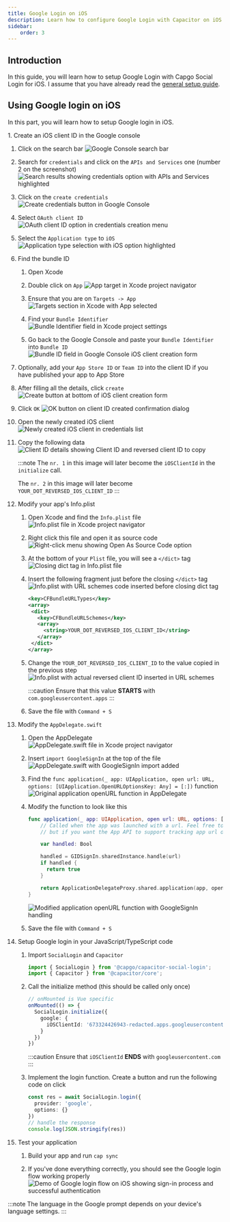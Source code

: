```yaml
---
title: Google Login on iOS
description: Learn how to configure Google Login with Capacitor on iOS.
sidebar:
    order: 3
---
```


## Introduction

In this guide, you will learn how to setup Google Login with Capgo Social Login for iOS.
I assume that you have already read the [general setup guide](/docs/plugins/social-login/google/general/).

## Using Google login on iOS

In this part, you will learn how to setup Google login in iOS.

<Steps>
1. Create an iOS client ID in the Google console
   
   1. Click on the search bar
      <img src="/social-login-assets/google_cons_search.png" alt="Google Console search bar" />
   
   2. Search for `credentials` and click on the `APIs and Services` one (number 2 on the screenshot)
      <img src="/social-login-assets/google_cons_cred_search.png" alt="Search results showing credentials option with APIs and Services highlighted" />
   
   3. Click on the `create credentials`
      <img src="/social-login-assets/google_cons_create_cred.png" alt="Create credentials button in Google Console" />
   
   4. Select `OAuth client ID`
      <img src="/social-login-assets/google_cons_cred_oauth.png" alt="OAuth client ID option in credentials creation menu" />
   
   5. Select the `Application type` to `iOS`
      <img src="/social-login-assets/goolge_cons_cred_type_app_tye.png" alt="Application type selection with iOS option highlighted" />
   
   6. Find the bundle ID
     
      1. Open Xcode
     
      2. Double click on `App`
         <img src="/social-login-assets/xcode_app_click.png" alt="App target in Xcode project navigator" />
     
      3. Ensure that you are on `Targets -> App`
         <img src="/social-login-assets/xcode_targets_app.png" alt="Targets section in Xcode with App selected" />
     
      4. Find your `Bundle Identifier` 
         <img src="/social-login-assets/xcode_bundle_id.png" alt="Bundle Identifier field in Xcode project settings" />
     
      5. Go back to the Google Console and paste your `Bundle Identifier` into `Bundle ID`
         <img src="/social-login-assets/google_cons_ios_bd_id.png" alt="Bundle ID field in Google Console iOS client creation form" />
   
   7. Optionally, add your `App Store ID` or `Team ID` into the client ID if you have published your app to App Store
   
   8. After filling all the details, click `create`
      <img src="/social-login-assets/google_cons_ios_cred_creat.png" alt="Create button at bottom of iOS client creation form" />
   
   9. Click `OK`
      <img src="/social-login-assets/google_cons_ios_click_ok.png" alt="OK button on client ID created confirmation dialog" />
   
   10. Open the newly created iOS client
       <img src="/social-login-assets/google_cons_open_new_ios.png" alt="Newly created iOS client in credentials list" />
   
   11. Copy the following data
       <img src="/social-login-assets/google_cons_ios_what_to_copy.png" alt="Client ID details showing Client ID and reversed client ID to copy" />
     
       :::note
       The `nr. 1` in this image will later become the `iOSClientId` in the `initialize` call.
       
       The `nr. 2` in this image will later become `YOUR_DOT_REVERSED_IOS_CLIENT_ID`
       :::

2. Modify your app's Info.plist
   
   1. Open Xcode and find the `Info.plist` file
      <img src="/social-login-assets/xcode_info_file.png" alt="Info.plist file in Xcode project navigator" />
   
   2. Right click this file and open it as source code
      <img src="/social-login-assets/xcode_open_as_src_code.png" alt="Right-click menu showing Open As Source Code option" />
   
   3. At the bottom of your `Plist` file, you will see a `</dict>` tag
      <img src="/social-login-assets/xcode_dict_tag.png" alt="Closing dict tag in Info.plist file" />
   
   4. Insert the following fragment just before the closing `</dict>` tag
      <img src="/social-login-assets/xcode_plist_inserted.png" alt="Info.plist with URL schemes code inserted before closing dict tag" />
     
      ```xml
      <key>CFBundleURLTypes</key>
      <array>
       <dict>
         <key>CFBundleURLSchemes</key>
         <array>
           <string>YOUR_DOT_REVERSED_IOS_CLIENT_ID</string>
         </array>
       </dict>
      </array>
      ```
   
   5. Change the `YOUR_DOT_REVERSED_IOS_CLIENT_ID` to the value copied in the previous step
      <img src="/social-login-assets/xcode_plist_final.png" alt="Info.plist with actual reversed client ID inserted in URL schemes" />
     
      :::caution
      Ensure that this value **STARTS** with `com.googleusercontent.apps`
      :::
   
   6. Save the file with `Command + S`

3. Modify the `AppDelegate.swift`
   
   1. Open the AppDelegate
      <img src="/social-login-assets/xcode_app_deleg.png" alt="AppDelegate.swift file in Xcode project navigator" />
   
   2. Insert `import GoogleSignIn` at the top of the file
      <img src="/social-login-assets/xcode_app_deleg_google_sign_in.png" alt="AppDelegate.swift with GoogleSignIn import added" />
   
   3. Find the `func application(_ app: UIApplication, open url: URL, options: [UIApplication.OpenURLOptionsKey: Any] = [:])` function
      <img src="/social-login-assets/xcode_app_deleg_app_fn.png" alt="Original application openURL function in AppDelegate" />
   
   4. Modify the function to look like this
     
      ```swift
      func application(_ app: UIApplication, open url: URL, options: [UIApplication.OpenURLOptionsKey: Any] = [:]) -> Bool {
          // Called when the app was launched with a url. Feel free to add additional processing here,
          // but if you want the App API to support tracking app url opens, make sure to keep this call
      
          var handled: Bool
      
          handled = GIDSignIn.sharedInstance.handle(url)
          if handled {
            return true
          }
      
          return ApplicationDelegateProxy.shared.application(app, open: url, options: options)
      }
      ```
      
      <img src="/social-login-assets/xcode_app_deleg_app_fn_mod.png" alt="Modified application openURL function with GoogleSignIn handling" />
   
   5. Save the file with `Command + S`

4. Setup Google login in your JavaScript/TypeScript code
   
   1. Import `SocialLogin` and `Capacitor`
     
      ```typescript
      import { SocialLogin } from '@capgo/capacitor-social-login';
      import { Capacitor } from '@capacitor/core';
      ```
   
   2. Call the initialize method (this should be called only once)
     
      ```typescript
      // onMounted is Vue specific
      onMounted(() => {
        SocialLogin.initialize({
          google: {
            iOSClientId: '673324426943-redacted.apps.googleusercontent.com',
          }
        })
      })
      ```
     
      :::caution
      Ensure that `iOSClientId` **ENDS** with `googleusercontent.com`
      :::
   
   3. Implement the login function. Create a button and run the following code on click
     
      ```typescript
      const res = await SocialLogin.login({
        provider: 'google',
        options: {}
      })
      // handle the response
      console.log(JSON.stringify(res))
      ```

5. Test your application
   
   1. Build your app and run `cap sync`
   
   2. If you've done everything correctly, you should see the Google login flow working properly
      <img src="/social-login-assets/google_final_ios_v2.gif" alt="Demo of Google login flow on iOS showing sign-in process and successful authentication" />
</Steps>

:::note
The language in the Google prompt depends on your device's language settings.
:::



